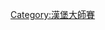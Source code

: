 {{NavboxYears
|name = Hamburg Masters tournaments
|title = [[漢堡大師賽|德國公開賽]]
|titlestyle = background-color:#FEFDD2;
|list1 = 
{{NavboxYears|年德國網球大獎賽|    |    |    |    |    |    |    |    |1968|1969}}
{{NavboxYears|年德國網球大獎賽Open|1970|1971|1972|1973|1974|1975|[[1976 German Open (tennis)|1976]]|1977|1978|1979}}
{{NavboxYears|年德國網球大獎賽|1980|1981|1982|1983|1984|1985|1986|1987|1988|1989}}
{{NavboxYears|年德國網球公開賽|1990|1991|1992|1993|1994|1995|1996|1997|1998|1999}}
{{NavboxYears|年漢堡大師賽|2000|2001|2002|2003|2004|2005|2006|2007|2008|[[2009年德國國際公開賽|2009]]}}
{{NavboxYears|年德國國際公開賽|2010|2011|2012|2013}}
}}<noinclude>
[[Category:漢堡大師賽]]<noinclude>

</noinclude>